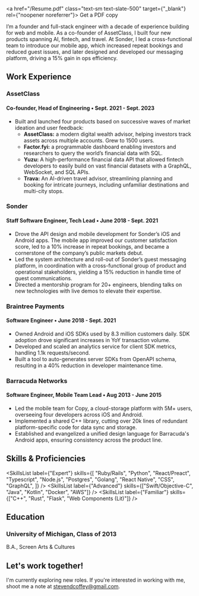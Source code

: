 
<a href="/Resume.pdf" class="text-sm text-slate-500" target={"_blank"} rel={"noopener noreferrer"}>
  Get a PDF copy
</a>

I’m a founder and full-stack engineer with a decade of experience building for web and mobile. As a co-founder of AssetClass, I built four new products spanning AI, fintech, and travel. At Sonder, I led a cross-functional team to introduce our mobile app, which increased repeat bookings and reduced guest issues, and later designed and developed our messaging platform, driving a 15% gain in ops efficiency.

## Work Experience

### AssetClass

#### Co-founder, Head of Engineering • <span class="font-light">Sept. 2021 - Sept. 2023</span>

- Built and launched four products based on successive waves of market ideation and user feedback:
  - **AssetClass:** a modern digital wealth advisor, helping investors track assets across multiple accounts. Grew to 1500 users.
  - **Factor.fyi:** a programmable dashboard enabling investors and researchers to query the world’s financial data with SQL.
  - **Yuzu:** A high-performance financial data API that allowed fintech developers to easily build on vast financial datasets with a GraphQL, WebSocket, and SQL APIs.
  - **Trava:** An AI-driven travel advisor, streamlining planning and booking for intricate journeys, including unfamiliar destinations and multi-city stops.

### Sonder

#### Staff Software Engineer, Tech Lead • <span class="font-light">June 2018 - Sept. 2021</span>

- Drove the API design and mobile development for Sonder’s iOS and Android apps. The mobile app improved our customer satisfaction score, led to a 10% increase in repeat bookings, and became a cornerstone of the company’s public markets debut.
- Led the system architecture and roll-out of Sonder’s guest messaging platform, in coordination with a cross-functional group of product and operational stakeholders, yielding a 15% reduction in handle time of guest communications.
- Directed a mentorship program for 20+ engineers, blending talks on new technologies with live demos to elevate their expertise.

### Braintree Payments

#### Software Engineer • <span class="font-light">June 2018 - Sept. 2021</span>

- Owned Android and iOS SDKs used by 8.3 million customers daily. SDK adoption drove significant increases in YoY transaction volume.
- Developed and scaled an analytics service for client SDK metrics, handling 1.1k requests/second.
- Built a tool to auto-generates server SDKs from OpenAPI schema, resulting in a 40% reduction in developer maintenance time.

### Barracuda Networks

#### Software Engineer, Mobile Team Lead • <span class="font-light">Aug 2013 - June 2015</span>

- Led the mobile team for Copy, a cloud-storage platform with 5M+ users, overseeing four developers across iOS and Android.
- Implemented a shared C++ library, cutting over 20k lines of redundant platform-specific code for data sync and storage.
- Established and evangelized a unified design language for Barracuda's Android apps, ensuring consistency across the product line.

## Skills & Proficiencies

<SkillsList
  label={"Expert"}
  skills={[
    "Ruby/Rails",
    "Python",
    "React/Preact",
    "Typescript",
    "Node.js",
    "Postgres",
    "Golang",
    "React Native",
    "CSS",
    "GraphQL",
  ]}
/>
<SkillsList label={"Advanced"} skills={["Swift/Objective-C", "Java", "Kotlin", "Docker", "AWS"]} />
<SkillsList label={"Familiar"} skills={["C++", "Rust", "Flask", "Web Components (Lit)"]} />

## Education

### University of Michigan, Class of 2013

B.A., Screen Arts & Cultures

## Let's work together!

I'm currently exploring new roles. If you're interested in working with me, shoot me a note at [stevendcoffey@gmail.com](mailto:stevendcoffey@gmail.com).

